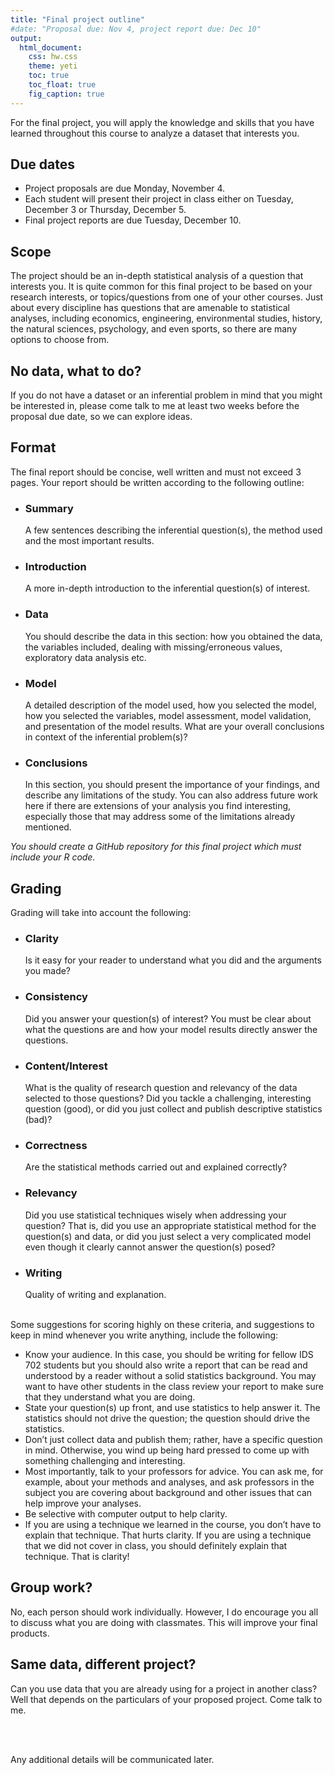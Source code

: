 ```yaml
---
title: "Final project outline"
#date: "Proposal due: Nov 4, project report due: Dec 10"
output: 
  html_document: 
    css: hw.css
    theme: yeti
    toc: true
    toc_float: true
    fig_caption: true
---
```


<!-- </br> -->

<!-- <div style= "float:right;position: relative; margin-left: 20px"> -->
<!-- ```{r setup, echo=FALSE, fig.align="right"} -->
<!-- knitr::include_graphics("img/laptop-3190194_1920.jpg") -->
<!-- ``` -->
<!-- </div> -->

<!-- </br> </br> </br> -->

For the final project, you will apply the knowledge and skills that you have learned throughout this course to analyze a dataset that interests you.

## Due dates

- Project proposals are due Monday, November 4. 
- Each student will present their project in class either on Tuesday, December 3 or Thursday, December 5.
- Final project reports are due Tuesday, December 10.


## Scope

The project should be an in-depth statistical analysis of a question that interests you. It is quite common for this final project to be based on your research interests, or topics/questions from one of your other courses. Just about every discipline has questions that are amenable to statistical analyses, including economics, engineering, environmental studies, history, the natural sciences, psychology, and even sports, so there are many options to choose from.


## No data, what to do?

If you do not have a dataset or an inferential problem in mind that you might be interested in, please come talk to me at least two weeks before the proposal due date, so we can explore ideas.


## Format

The final report should be concise, well written and must not exceed 3 pages. Your report should be written according to the following outline:

- ### Summary  
A few sentences describing the inferential question(s), the method used and the most important results.

- ### Introduction
A more in-depth introduction to the inferential question(s) of interest. 

- ### Data  
You should describe the data in this section: how you obtained the data, the variables included, dealing with missing/erroneous values, exploratory data analysis etc. 

- ### Model
A detailed description of the model used, how you selected the model, how you selected the variables, model assessment, model validation, and presentation of the model results. What are your overall conclusions in context of the inferential problem(s)?

- ### Conclusions
In this section, you should present the importance of your findings, and describe any limitations of the study. You can also address future work here if there are extensions of your analysis you find interesting, especially those that may address some of the limitations already mentioned.

*You should create a GitHub repository for this final project which must include your R code.*


## Grading

Grading will take into account the following:

- ### Clarity  
Is it easy for your reader to understand what you did and the arguments you made?

- ### Consistency   
Did you answer your question(s) of interest? You must be clear about what the questions are and how your model results directly answer the questions.

- ### Content/Interest
What is the quality of research question and relevancy of the data selected to those questions? Did you tackle a challenging, interesting question (good), or did you just collect and publish descriptive statistics (bad)?

- ### Correctness  
Are the statistical methods carried out and explained correctly? 

- ### Relevancy  
Did you use statistical techniques wisely when addressing your question? That is, did you use an appropriate statistical method for the question(s) and data, or did you just select a very complicated model even though it clearly cannot answer the question(s) posed?

- ### Writing  
Quality of writing and explanation.


</br>
Some suggestions for scoring highly on these criteria, and suggestions to keep in mind whenever you write anything, include the following:

  + Know your audience. In this case, you should be writing for fellow IDS 702 students but you should also write a report that can be read and understood by a reader without a solid statistics background. You may want to have other students in the class review your report to make sure that they understand what you are doing.
  + State your question(s) up front, and use statistics to help answer it. The statistics should not drive the question; the question should drive the statistics.
  + Don’t just collect data and publish them; rather, have a specific question in mind. Otherwise, you wind up being hard pressed to come up with something challenging and interesting.
  + Most importantly, talk to your professors for advice. You can ask me, for example, about your methods and analyses, and ask professors in the subject you are covering about background and other issues that can help improve your analyses.
  + Be selective with computer output to help clarity.
  + If you are using a technique we learned in the course, you don’t have to explain that technique. That hurts clarity. If you are using a technique that we did not cover in class, you should definitely explain that technique. That is clarity!


## Group work?

No, each person should work individually. However, I do encourage you all to discuss what you are doing with classmates. This will improve your final products.


## Same data, different project?

Can you use data that you are already using for a project in another class? Well that depends on the particulars of your proposed project. Come talk to me.

</br> </br>

Any additional details will be communicated later.


